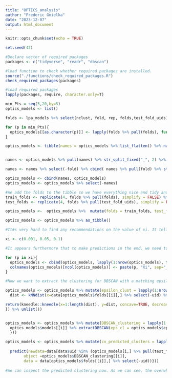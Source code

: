 ```yaml
---
title: "OPTICS_analysis"
author: "Frederic Gnielka"
date: "2023-12-07"
output: html_document
---
```


```r
knitr::opts_chunk$set(echo = TRUE)
```

```r
set.seed(42)

#Declare vector of required packages
packages <- c("tidyverse", "readr", "dbscan")

#load function to check whether required packages are installed.
source("./functions/check_required_packages.R")
check_required_packages(packages)

#load required packages
lapply(packages, require, character.only=T)
```


```r
min_Pts = seq(5,20,by=5)
optics_models <- list()

folds <- lpa_models %>% select(nclust, fold, rep, folds,test_fold_uids) %>% filter(nclust==3)

for (p in min_Pts){
  optics_models[[as.character(p)]] <- lapply(folds %>% pull(folds), function(x) {dbscan::optics(x = data[x %>% unlist(),] %>% select(-uid), eps=NULL,minPts = p)}) 
}

optics_models <- tibble(names = optics_models %>% list_flatten() %>% names(), models = optics_models %>% list_flatten())


names <- optics_models %>% pull(names) %>% str_split_fixed("_", 2) %>% as_tibble() %>% rename(minPts=V1, fold=V2) 

names <- names %>% select(-fold) %>% cbind( names %>% pull(fold) %>% str_split_fixed("\\.", 2) %>% as_tibble() %>% rename(fold = V1, rep = V2))

optics_models <- cbind(names, optics_models)
optics_models <- optics_models %>% select(-names)

#We add the folds to the tibble so we have everything nice and tidy and in one place. 
train_folds <- replicate(4, folds %>% pull(folds), simplify = FALSE) %>% list_flatten()
test_folds <- replicate(4, folds %>% pull(test_fold_uids), simplify = FALSE) %>% list_flatten()

optics_models <-  optics_models %>%  mutate(folds = train_folds, test_fold_uids = test_folds)

optics_models <- optics_models %>% as_tibble()
```


```r
#It#s very hard to find any recommendations on the value of xi. It tells the clustering algorithm what change in density a beginning and the end of a cluster marks. Therefore we refer to the values that are referenced in the OPTICS paper and expand the grid a bit. Given how computationally expensive DBCV is, we try just a few values around the default of scikitlearn. 

xi <- c(0.001, 0.05, 0.1)

#It appears furthermore that to make predictions in the end, we need to do a DBSCAN clustering. To guarantee that we will be able to predict new cluster memberships we also compute DBSCAN clustering epsilon_clust = epsilon.

for (p in xi){
  optics_models <- cbind(optics_models, lapply(1:nrow(optics_models), function(x){extractXi(optics_models$models[[x]], p)$cluster}) %>% as_tibble_col())
  colnames(optics_models)[ncol(optics_models)] <- paste(p, "Xi", sep="_")
}

#Now we want to extract the clustering for DBSCAN with a matching epsilon value determined by knndist and the kneedle algorithm. Sensitivity parameter was chosen by trying out a few values und looking at sample knndistgraphs.

optics_models <- optics_models %>% mutate(epsilon_clust = lapply(1:nrow(optics_models),function(i){
  dist <- kNNdist(x=data[optics_models$folds[[i]],] %>% select(-uid) %>% as.matrix(), k=optics_models$models[[i]]$minPts-1) %>% sort()

return(kneedle::kneedle(x=1:length(dist), y=dist, concave=TRUE, decreasing = FALSE, sensitivity = 15)[2])
}) %>% unlist())


optics_models <- optics_models %>% mutate(DBSCAN_clustering = lapply(1:nrow(optics_models), function(i){
  optics_models$models[[i]] %>% extractDBSCAN(eps_cl = optics_models$epsilon_clust[i])
  }))

optics_models <- optics_models %>% mutate(cv_predicted_clusters = lapply(1:nrow(optics_models), function(i){
  
  predict(newdata=data[data$uid %in% (optics_models[i,] %>% pull(test_fold_uids) %>%unlist()),] %>% select(-uid),
        object =optics_models$DBSCAN_clustering[[i]],
        data = data[optics_models$folds[[i]],] %>% select(-uid))}))
                                          
#We can inspect the predicted clustering now. As we can see, the overwhelming majority of models only identifies membership to one cluster in the new data, which makes sense. The models with more than one cluster are with the smaller minpts parameter, which makes the solution more fuzzy - since fewer points have to be found in the neighborhood of a point to make it a core point in the clustering algorithm. Usually values much larger than 5 are recommended. Further inspection of cluster indices is probably not worthwhile because they are not designed for the case of only one cluster.  
```


